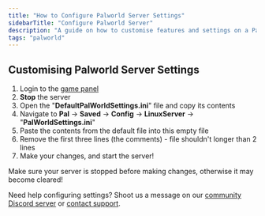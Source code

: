 ```yaml
---
title: "How to Configure Palworld Server Settings"
sidebarTitle: "Configure Palworld Server"
description: "A guide on how to customise features and settings on a Palworld dedicated server."
tags: "palworld"
---
```


## Customising Palworld Server Settings

1. Login to the [game panel](https://game.berrybyte.net)
2. **Stop** the server
3. Open the "**DefaultPalWorldSettings.ini**" file and copy its contents
4. Navigate to **Pal** -> **Saved** -> **Config** -> **LinuxServer** -> "**PalWorldSettings.ini**"
5. Paste the contents from the default file into this empty file
6. Remove the first three lines (the comments) - file shouldn't longer than 2 lines
7. Make your changes, and start the server!

<Warning>Make sure your server is stopped before making changes, otherwise it may become cleared!</Warning>

Need help configuring settings? Shoot us a message on our
[community Discord server](https://berrybyte.net/discord) or [contact support](https://berrybyte.net/support).